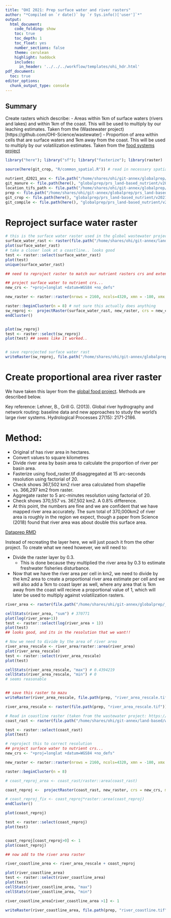 ```yaml
---
title: "OHI 2021: Prep surface water and river rasters"
author: "*Compiled on `r date()` by `r Sys.info()['user']`*"
output: 
  html_document:
    code_folding: show
    toc: true
    toc_depth: 1
    toc_float: yes
    number_sections: false
    theme: cerulean
    highlight: haddock
    includes: 
      in_header: '../../../workflow/templates/ohi_hdr.html'
pdf_document:
  toc: true
editor_options: 
  chunk_output_type: console
---
```


## Summary

Create rasters which describe: 
 - Areas within 1km of surface waters (rivers and lakes) and within 1km of the coast. This will be used to multiply by our leaching estimates. Taken from the (Wastewater project)[https://github.com/OHI-Science/wastewater]
 - Proportion of area within cells that are surface waters and 1km away from the coast. This will be used to multiply by our volatilization estimates. Taken from the [food systems project](https://github.com/OHI-Science/food_systems)

```r
library("here"); library("sf"); library("fasterize"); library(raster)

source(here(git_crop, "R/common_spatial.R")) # read in necessary spatial files 

nutrient_d2021_anx <- file.path("/home/shares/ohi/git-annex/globalprep/_raw_data/FAOSTAT/manure_nutrient/d2021/")
git_manure <- file.path(here(), "globalprep/prs_land-based_nutrient/v2021/STEP2_manure")
location_tifs_path <- file.path("/home/shares/ohi/git-annex/globalprep/_raw_data/halpern_food_systems/d2021/animal_farm/location_tifs")
prep <- file.path("/home/shares/ohi/git-annex/globalprep/prs_land-based_nutrient/v2021")
git_crop <- file.path(here(), "globalprep/prs_land-based_nutrient/v2021/STEP1_crop")
git_compile <- file.path(here(), "globalprep/prs_land-based_nutrient/v2021/STEP3_compile_prep_layers")
```


# Reproject surface water raster
```r
# this is the surface water raster used in the global wastewater project
surface_water_rast <- raster(file.path("/home/shares/ohi/git-annex/land-based/wastewater/data/interim/riv_15s_coastlines.tif"))
plot(surface_water_rast)
# take a closer look at a coastline.. looks good
test <- raster::select(surface_water_rast)
plot(test)
unique(surface_water_rast)

## need to reproject raster to match our nutrient rasters crs and extent

## project surface water to nutrient crs...
new_crs <- "+proj=longlat +datum=WGS84 +no_defs"

new_raster <- raster::raster(nrows = 2160, ncols=4320, xmn = -180, xmx = 180, ymn = -90, ymx = 90, crs = new_crs)

raster::beginCluster(n = 8) # not sure this actually does anything
sw_reproj <-  projectRaster(surface_water_rast, new_raster, crs = new_crs, method = 'ngb') 
endCluster()


plot(sw_reproj)
test <- raster::select(sw_reproj)
plot(test) ## seems like it worked..


# save reprojected surface water rast
writeRaster(sw_reproj, file.path("/home/shares/ohi/git-annex/globalprep/prs_land-based_nutrient/v2021/surface_water_reproj.tif"))
```


# Create proportional area river raster 

We have taken this layer from the [global food project](https://github.com/OHI-Science/food_systems). Methods are described below. 

Key reference: 
Lehner, B., Grill G. (2013). Global river hydrography and network routing: 
baseline data and new approaches to study the world’s large river systems. 
Hydrological Processes 27(15): 2171-2186.

# Method:
- Original sf has river area in hectares.
- Convert values to square kilometres
- Divide river area by basin area to calculate the proportion of river per basin area.
- Fasterize using food_raster.tif disaggregated at 15 arc-seconds resolution using factorial of 20.
- Check shows 367,502 km2 river area calculated from shapefile vs. 366,297 km2 from raster.
- Aggregate raster to 5 arc-minutes resolution using factorial of 20.
- Check shows 370,557 vs. 367,502 km2. A 0.8% difference.
- At this point, the numbers are fine and we are confident that we have mapped river area accurately. The sum total of 370,000km2 of river area is roughly in the region we expect, though a paper from Science (2018) found that river area was about double this surface area.

[Dataprep RMD](https://github.com/OHI-Science/food_systems/blob/master/fisheries/freshwater/disturbance/fresh_fisheries_disturbance_final.Rmd)

Instead of recreating the layer here, we will just poach it from the other project. To create what we need however, we will need to:

 - Divide the raster layer by 0.3. 
   - This is done because they multiplied the river area by 0.3 to estimate freshwater fisheries disturbance. 
 - Now that we have the river area per cell in km2, we need to divide by the km2 area to create a proportional river area estimate per cell and we will also add a 1km to coast layer as well, where any area that is 1km away from the coast will recieve a proportional value of 1, which will later be used to multiply against volatilization rasters. 
 
```r
river_area <- raster(file.path("/home/shares/ohi/git-annex/globalprep/_raw_data/halpern_food_systems/d2021/freshwater_fisheries/freshwater_fish_fisheries_meat_disturbance.tif"))/0.3

cellStats(river_area, "sum") # 370771
plot(log(river_area+1))
test <- raster::select(log(river_area + 1))
plot(test)
## looks good, and its in the resolution that we want!! 

# Now we need to divide by the area of river area
river_area_rescale <- river_area/raster::area(river_area)
plot(river_area_rescale)
test <- raster::select(river_area_rescale)
plot(test)

cellStats(river_area_rescale, "max") # 0.4394219
cellStats(river_area_rescale, "min") # 0 
# seems reasonable


## save this raster to mazu 
writeRaster(river_area_rescale, file.path(prep, "river_area_rescale.tif"))

river_area_rescale <- raster(file.path(prep, "river_area_rescale.tif"))

# Read in coastline raster (taken from the wastewater project: https://github.com/OHI-Science/wastewater/blob/35baf7c3ef6d8bf3fdd831ad90e4f495d3bcd809/code/3_rasterprep/3_river_raster.py)
coast_rast <- raster(file.path("/home/shares/ohi/git-annex/land-based/wastewater/data/interim/coastline.tif"))

test <- raster::select(coast_rast)
plot(test)

# reproject this to correct resolution
## project surface water to nutrient crs...
new_crs <- "+proj=longlat +datum=WGS84 +no_defs"

new_raster <- raster::raster(nrows = 2160, ncols=4320, xmn = -180, xmx = 180, ymn = -90, ymx = 90, crs = new_crs)

raster::beginCluster(n = 8) 

# coast_reproj_area <- coast_rast/raster::area(coast_rast)

coast_reproj <-  projectRaster(coast_rast, new_raster, crs = new_crs, method = 'bilinear') ## ngb ensures the sum stays the same... no interpolation

# coast_reproj_fix <- coast_reproj*raster::area(coast_reproj)
endCluster()

plot(coast_reproj)

test <- raster::select(coast_reproj)
plot(test)


coast_reproj[coast_reproj>0] <- 1 
plot(coast_reproj)

## now add to the river area raster

river_coastline_area <- river_area_rescale + coast_reproj

plot(river_coastline_area)
test <- raster::select(river_coastline_area)
plot(test)
cellStats(river_coastline_area, "max")
cellStats(river_coastline_area, "min")

river_coastline_area[river_coastline_area >1] <- 1

writeRaster(river_coastline_area, file.path(prep, "river_coastline.tif"))
```


